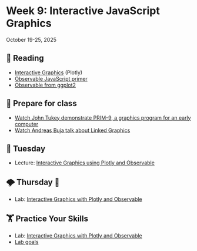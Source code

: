 # Week 9: Interactive JavaScript Graphics



October 19-25, 2025

## 📖 Reading

- [Interactive Graphics](https://srvanderplas.github.io/stat-computing-r-python/part-advanced-topics/07-intro-interactive-graphics.html) (Plotly)
- [Observable JavaScript primer](https://observablehq.com/@observablehq/learn-javascript-introduction)
- [Observable from ggplot2](https://observablehq.com/@observablehq/plot-from-ggplot2)


## 🥣 Prepare for class

- [Watch John Tukey demonstrate PRIM-9, a graphics program for an early computer](https://www.youtube.com/watch?v=B7XoW2qiFUA)
- [Watch Andreas Buja talk about Linked Graphics](https://www.youtube.com/watch?v=MtGYPAq_UEA)


## 🌮 Tuesday

- Lecture: [Interactive Graphics using Plotly and Observable](../slides/08-01-interactive-graphics.qmd)


## 🌩️ Thursday 🔨 

- Lab: [Interactive Graphics with Plotly and Observable](../assignment-repos/08-interactive-graphics-js)


##  🏋 Practice Your Skills

- Lab: [Interactive Graphics with Plotly and Observable](../assignment-repos/08-interactive-graphics-js)
- [Lab goals](../assignment-repos/08-interactive-graphics-js/tilt.qmd)

